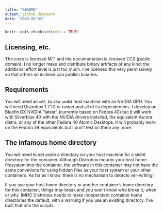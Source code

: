 ```yaml
---
title: "README"
output: github_document
date: "2024-05-03"
---
```


```r
knitr::opts_chunk$set(echo = TRUE)
```

## Licensing, etc.

The code is licensed MIT and the documentation is licensed CC0 (public domain).
I no longer make and distribute binary artifacts of any kind; the additional
effort level is just too much. I've licensed this very permissively so that
others so inclined can publish binaries.

## Requirements

You will need an `x86_64` aka `amd64` host machine with an NVIDIA GPU. You will
need Distrobox 1.7.1.0 or newer and all of its dependencies. I develop on
Bluefin DX NVIDIA "latest" (currently based on Fedora 40) but it will work with
Silverblue 40 with the NVIDIA drivers installed, the equivalent Aurora distro,
or any of the other Fedora 40 Atomic Desktops. It will probably work on the
Fedora 39 equivalents but I don't test on them any more.

## The infamous home directory

You will need to set aside a directory on your host machine for a `$HOME`
directory for the container. Although Distrobox mounts your host home
filesystem into the container, the software in this container may not have the
same convetions for using hidden files as your host system or your other
containers. As far as I know, there is no mechanism to detecto ver-writing! 

If you use your host home directory or another container's home directory for
this container, things may break and you won't know who broke it, when or why.
IMHO Distrobox needs to make independent container home directories the default,
with a warning if you use an existing directory. I've built that into the
scripts.
